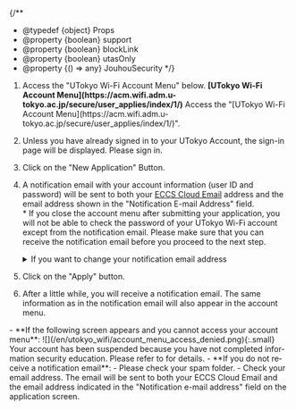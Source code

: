 
{/**
  * @typedef {object} Props
  * @property {boolean} support
  * @property {boolean} blockLink
  * @property {boolean} utasOnly
  * @property {() => any} JouhouSecurity
  */}

1. <If cond={props.blockLink}>
     Access the "UTokyo Wi-Fi Account Menu" below.
     <b class="box center">[UTokyo Wi-Fi Account Menu](https://acm.wifi.adm.u-tokyo.ac.jp/secure/user_applies/index/1/)</b>
     <Fragment slot="else">
       Access the "[UTokyo Wi-Fi Account Menu](https://acm.wifi.adm.u-tokyo.ac.jp/secure/user_applies/index/1/)".
     </Fragment>
   </If>
1. Unless you have already signed in to your UTokyo Account, the sign-in page will be displayed. Please sign in.
1. Click on the "New Application" Button.
1. A notification email with your account information (user ID and password) will be sent to both your [ECCS Cloud Email](/en/eccs_cloud_email) address and the email address shown in the "Notification E-mail Address" field.<br />
   \* If you close the account menu after submitting your application, you will not be able to check the password of your UTokyo Wi-Fi account except from the notification email. Please make sure that you can receive the notification email before you proceed to the next step.
   <details>
      <summary>If you want to change your notification email address</summary>
      <If cond={props.utasOnly}>
        In order to change the email address to which the notification email is sent, log in to [UTAS](https://utas.adm.u-tokyo.ac.jp/campusweb/campusportal.do) and set "E-MAIL 1" in the "Student Information" menu (note that the "E-MAIL 2" address cannot be used as the UTokyo Wi-Fi email address).
        <Fragment slot="else">
          Follow the instructions below to change the email address to which the notification email is sent.

          - For students: Log in to [UTAS](https://utas.adm.u-tokyo.ac.jp/campusweb/campusportal.do) and set "E-MAIL 1" in the "Student Information" menu (note that the "E-MAIL 2" address cannot be used as the UTokyo Wi-Fi email address).
          - For faculty members: Log in to [the Personnel Information MyWeb](https://univtokyo.sharepoint.com/sites/utokyoportal/wiki/d/Personal_information_and_ID_card.aspx) and set your "学内メールアドレス" (Campus Email Address) field in the "パーソナルメニュー" (Personal Menu).
        </Fragment>
      </If>
        Please note that it will take some time for the change to take effect, so please apply for an account after a day you registered your email.
    </details>
1. Click on the "Apply" button.
1. After a little while, you will receive a notification email. The same information as in the notification email will also appear in the account menu.

<Help lang="en" support={props.support}>
  - **If the following screen appears and you cannot access your account menu**:
    ![](/en/utokyo_wifi/account_menu_access_denied.png){:.small}
    Your account has been suspended because you have not completed information security education. Please refer to <props.JouhouSecurity /> for details.
  - **If you do not receive a notification email**:
    - Please check your spam folder.
    - Check your email address. The email will be sent to both your ECCS Cloud Email and the email address indicated in the "Notification e-mail address" field on the application screen.
</Help>
